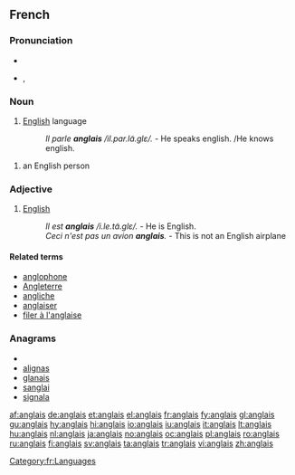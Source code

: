 {{also|Anglais}}
==French==

===Pronunciation===
* {{audio|Fr-anglais-fr.ogg|audio}}
* {{IPA|/ɑ̃.ɡlɛ/|lang=fr}}, {{SAMPA|/A~.glE/}}

===Noun===
{{fr-noun-unc|m}}

# [[English]] language
#: ''Il parle '''anglais''' /il.par.lɑ̃.ɡlɛ/.'' - He speaks english. /He knows english.

{{fr-noun|m||anglaise}}

# an English person

===Adjective===
{{fr-adj|mp=anglais}}

# [[English]]
#: ''Il est '''anglais''' /i.le.tɑ̃.ɡlɛ/.'' - He is English.
#: ''Ceci n'est pas un avion '''anglais'''.'' - This is not an English airplane

====Related terms====
* [[anglophone]]
* [[Angleterre]]
* [[angliche]]
* [[anglaiser]]
* [[filer à l'anglaise]]

===Anagrams===
* {{alphagram|aagilns}}
* [[alignas#French|alignas]]
* [[glanais#French|glanais]]
* [[sanglai#French|sanglai]]
* [[signala#French|signala]]


[[Category:fr:Languages]]

[[af:anglais]]
[[de:anglais]]
[[et:anglais]]
[[el:anglais]]
[[fr:anglais]]
[[fy:anglais]]
[[gl:anglais]]
[[gu:anglais]]
[[hy:anglais]]
[[hi:anglais]]
[[io:anglais]]
[[iu:anglais]]
[[it:anglais]]
[[lt:anglais]]
[[hu:anglais]]
[[nl:anglais]]
[[ja:anglais]]
[[no:anglais]]
[[oc:anglais]]
[[pl:anglais]]
[[ro:anglais]]
[[ru:anglais]]
[[fi:anglais]]
[[sv:anglais]]
[[ta:anglais]]
[[tr:anglais]]
[[vi:anglais]]
[[zh:anglais]]